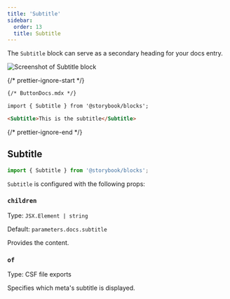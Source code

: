 ```yaml
---
title: 'Subtitle'
sidebar:
  order: 13
  title: Subtitle
---
```


<YouTubeCallout id="uAA1JvLcl-w" title="Avoid Documentation Nightmares with Storybook's Subtitle Doc Block" params="start=98" />

The `Subtitle` block can serve as a secondary heading for your docs entry.

![Screenshot of Subtitle block](../../_assets/doc-blocks/doc-block-title-subtitle-description.png)

{/* prettier-ignore-start */}

```md
{/* ButtonDocs.mdx */}

import { Subtitle } from '@storybook/blocks';

<Subtitle>This is the subtitle</Subtitle>
```

{/* prettier-ignore-end */}

## Subtitle

```js
import { Subtitle } from '@storybook/blocks';
```

`Subtitle` is configured with the following props:

### `children`

Type: `JSX.Element | string`

Default: `parameters.docs.subtitle`

Provides the content.

### `of`

Type: CSF file exports

Specifies which meta's subtitle is displayed.
